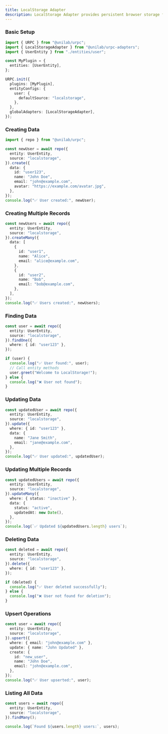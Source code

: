 ```yaml
---
title: LocalStorage Adapter
description: LocalStorage Adapter provides persistent browser storage for URPC entities using the localStorage API. Ideal for lightweight client-side applications that need simple data persistence.
---
```


### Basic Setup

```typescript
import { URPC } from "@unilab/urpc";
import { LocalStorageAdapter } from "@unilab/urpc-adapters";
import { UserEntity } from "./entities/user";

const MyPlugin = {
  entities: [UserEntity],
};

URPC.init({
  plugins: [MyPlugin],
  entityConfigs: {
    user: {
      defaultSource: "localstorage",
    },
  },
  globalAdapters: [LocalStorageAdapter],
});
```

### Creating Data

```typescript
import { repo } from "@unilab/urpc";

const newUser = await repo({
  entity: UserEntity,
  source: "localstorage",
}).create({
  data: {
    id: "user123",
    name: "John Doe",
    email: "john@example.com",
    avatar: "https://example.com/avatar.jpg",
  },
});
console.log("✅ User created:", newUser);
```

### Creating Multiple Records

```typescript
const newUsers = await repo({
  entity: UserEntity,
  source: "localstorage",
}).createMany({
  data: [
    {
      id: "user1",
      name: "Alice",
      email: "alice@example.com",
    },
    {
      id: "user2", 
      name: "Bob",
      email: "bob@example.com",
    },
  ],
});
console.log("✅ Users created:", newUsers);
```

### Finding Data

```typescript
const user = await repo({
  entity: UserEntity,
  source: "localstorage",
}).findOne({
  where: { id: "user123" },
});

if (user) {
  console.log("✅ User found:", user);
  // Call entity methods
  user.greet("Welcome to LocalStorage!");
} else {
  console.log("❌ User not found");
}
```

### Updating Data

```typescript
const updatedUser = await repo({
  entity: UserEntity,
  source: "localstorage",
}).update({
  where: { id: "user123" },
  data: {
    name: "Jane Smith",
    email: "jane@example.com",
  },
});
console.log("✅ User updated:", updatedUser);
```

### Updating Multiple Records

```typescript
const updatedUsers = await repo({
  entity: UserEntity,
  source: "localstorage",
}).updateMany({
  where: { status: "inactive" },
  data: {
    status: "active",
    updatedAt: new Date(),
  },
});
console.log(`✅ Updated ${updatedUsers.length} users`);
```

### Deleting Data

```typescript
const deleted = await repo({
  entity: UserEntity,
  source: "localstorage",
}).delete({
  where: { id: "user123" },
});

if (deleted) {
  console.log("✅ User deleted successfully");
} else {
  console.log("❌ User not found for deletion");
}
```

### Upsert Operations

```typescript
const user = await repo({
  entity: UserEntity,
  source: "localstorage",
}).upsert({
  where: { email: "john@example.com" },
  update: { name: "John Updated" },
  create: {
    id: "new_user",
    name: "John Doe",
    email: "john@example.com",
  },
});
console.log("✅ User upserted:", user);
```

### Listing All Data

```typescript
const users = await repo({
  entity: UserEntity,
  source: "localstorage",
}).findMany();

console.log(`Found ${users.length} users:`, users);
```
